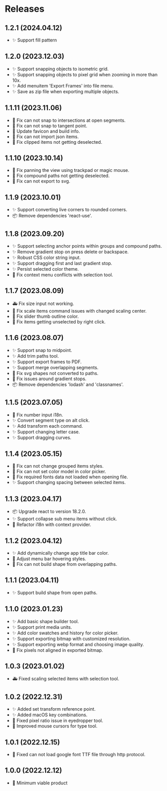 # Releases

## 1.2.1 (2024.04.12)

- ✨ Support fill pattern

## 1.2.0 (2023.12.03)

- ✨ Support snapping objects to isometric grid.
- ✨ Support snapping objects to pixel grid when zooming in more than 10x.
- ✨ Add menuitem 'Export Frames' into file menu.
- ✨ Save as zip file when exporting multiple objects.

## 1.1.11 (2023.11.06)

- 🐛 Fix can not snap to intersections at open segments.
- 🐛 Fix can not snap to tangent point.
- 🎨 Update favicon and build info.
- 🐛 Fix can not import json items.
- 🐛 Fix clipped items not getting deselected.

## 1.1.10 (2023.10.14)

- 🐛 Fix panning the view using trackpad or magic mouse.
- 🐛 Fix compound paths not getting deselected.
- 🐛 Fix can not export to svg.

## 1.1.9 (2023.10.01)

- ✨ Support converting live corners to rounded corners.
- 📦️ Remove dependencies 'react-use'.

## 1.1.8 (2023.09.20)

- ✨ Support selecting anchor points within groups and compound paths.
- ✨ Remove gradient stop on press delete or backspace.
- ✨ Robust CSS color string input.
- ✨ Support dragging first and last gradient stop.
- ✨ Persist selected color theme.
- 🐛 Fix context menu conflicts with selection tool.

## 1.1.7 (2023.08.09)

- 🚑️ Fix size input not working.
- 🐛 Fix scale items command issues with changed scaling center.
- 🐛 Fix slider thumb outline color.
- 🐛 Fix items getting unselected by right click.

## 1.1.6 (2023.08.07)

- ✨ Support snap to midpoint.
- ✨ Add trim paths tool.
- ✨ Support export frames to PDF.
- ✨ Support merge overlapping segments.
- 🐛 Fix svg shapes not converted to paths.
- 🐛 Fix issues around gradient stops.
- 📦️ Remove dependencies 'lodash' and 'classnames'.

## 1.1.5 (2023.07.05)

- 🐛 Fix number input i18n.
- ✨ Convert segment type on alt click.
- ✨ Add transform each command.
- ✨ Support changing letter case.
- ✨ Support dragging curves.

## 1.1.4 (2023.05.15)

- 🐛 Fix can not change grouped items styles.
- 🐛 Fix can not set color model in color picker.
- 🐛 Fix required fonts data not loaded when opening file.
- ✨ Support changing spacing between selected items.

## 1.1.3 (2023.04.17)

- 📦️ Upgrade react to version 18.2.0.
- ✨ Support collapse sub menu items without click.
- 🎨 Refactor i18n with context provider.

## 1.1.2 (2023.04.12)

- ✨ Add dynamically change app title bar color.
- 🎨 Adjust menu bar hovering styles.
- 🐛 Fix can not build shape from overlapping paths.

## 1.1.1 (2023.04.11)

- ✨ Support build shape from open paths.

## 1.1.0 (2023.01.23)

- ✨ Add basic shape builder tool.
- ✨ Support print media units.
- ✨ Add color swatches and history for color picker.
- ✨ Support exporting bitmap with customized resolution.
- ✨ Support exporting webp format and choosing image quality.
- 🐛 Fix pixels not aligned in exported bitmap.

## 1.0.3 (2023.01.02)

- 🚑️ Fixed scaling selected items with selection tool.

## 1.0.2 (2022.12.31)

- ✨ Added set transform reference point.
- ✨ Added macOS key combinations.
- 🐛 Fixed pixel ratio issue in eyedropper tool.
- 🎨 Improved mouse cursors for type tool.

## 1.0.1 (2022.12.15)

- 🐛 Fixed can not load google font TTF file through http protocol.

## 1.0.0 (2022.12.12)

- 🎉 Minimum viable product
